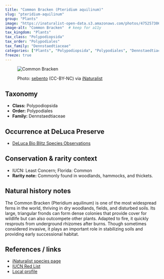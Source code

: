 ```yaml
---
title: "Common Bracken (Pteridium aquilinum)"
slug: "pteridium-aquilinum"
group: "Plants"
image: "https://inaturalist-open-data.s3.amazonaws.com/photos/475257306/medium.jpg"       # keep for thumbnails
image-alt: "Common Bracken"  # keep for a11y
tax_kingdom: "Plants"
tax_class: "Polypodiopsida"
tax_order: "Polypodiales"
tax_family: "Dennstaedtiaceae"
categories: ["Plants", "Polypodiopsida", "Polypodiales", "Dennstaedtiaceae"]   # these drive the chips + filtering
freeze: true
---
```


<figure class="species-figure">

<img src="https://inaturalist-open-data.s3.amazonaws.com/photos/475257306/medium.jpg" alt="Common Bracken" class="species-photo"/>

<figcaption class="photo-credit">

Photo: <a href="https://www.inaturalist.org/people/sebento">sebento</a> (CC-BY-NC) via <a href="https://www.inaturalist.org/observations/264658810">iNaturalist</a>

</figcaption>

</figure>

## Taxonomy

-   **Class:** Polypodiopsida
-   **Order:** Polypodiales
-   **Family:** Dennstaedtiaceae

## Occurrence at DeLuca Preserve

-   [DeLuca Bio Blitz Species Observations](https://www.inaturalist.org/observations?project_id=191727&subview=table&taxon_id=52681)

## Conservation & rarity context

-   IUCN: Least Concern; Florida: Common
-   **Rarity note:** Commonly found in woodlands, hammocks, and thickets.

## Natural history notes

The Common Bracken (Pteridium aquilinum) is one of the most widespread ferns in the world, thriving in dry woodlands, fields, and disturbed soils. Its large, triangular fronds can form dense colonies that provide cover for wildlife but can also outcompete other plants. Adapted to fire, it quickly resprouts from underground rhizomes after burns. Though sometimes considered invasive, it plays an important role in stabilizing soils and providing early successional habitat.

## References / links

-   [iNaturalist species page](https://www.inaturalist.org/taxa/52681-Pteridium-aquilinum)
-   [IUCN Red List](https://www.iucnredlist.org/species/73691742/85427115)
-   [Local profile](https://www.fnps.org/plant/pteridium-aquilinum)
